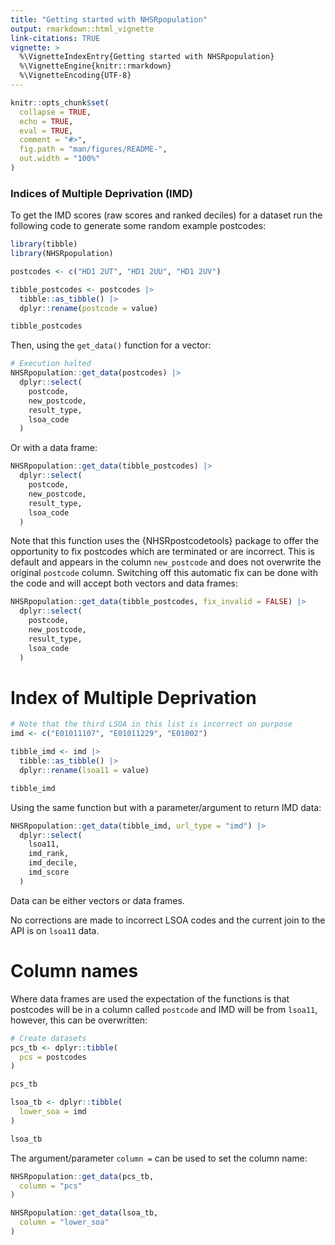 ```yaml
---
title: "Getting started with NHSRpopulation"
output: rmarkdown::html_vignette
link-citations: TRUE
vignette: >
  %\VignetteIndexEntry{Getting started with NHSRpopulation}
  %\VignetteEngine{knitr::rmarkdown}
  %\VignetteEncoding{UTF-8}
---
```


```r
knitr::opts_chunk$set(
  collapse = TRUE,
  echo = TRUE,
  eval = TRUE,
  comment = "#>",
  fig.path = "man/figures/README-",
  out.width = "100%"
)
```

### Indices of Multiple Deprivation (IMD)

To get the IMD scores (raw scores and ranked deciles) for a dataset run the 
following code to generate some random example postcodes:

```r
library(tibble)
library(NHSRpopulation)

postcodes <- c("HD1 2UT", "HD1 2UU", "HD1 2UV")

tibble_postcodes <- postcodes |>
  tibble::as_tibble() |>
  dplyr::rename(postcode = value)

tibble_postcodes
```

Then, using the `get_data()` function for a vector:

```r
# Execution halted
NHSRpopulation::get_data(postcodes) |>
  dplyr::select(
    postcode,
    new_postcode,
    result_type,
    lsoa_code
  )
```

Or with a data frame:

```r
NHSRpopulation::get_data(tibble_postcodes) |>
  dplyr::select(
    postcode,
    new_postcode,
    result_type,
    lsoa_code
  )
```

Note that this function uses the {NHSRpostcodetools} package to offer the 
opportunity to fix postcodes which are terminated or are incorrect. 
This is default and appears in the column `new_postcode` and does not overwrite
the original `postcode` column.
Switching off this automatic fix can be done with the code and will accept both
vectors and data frames:

```r
NHSRpopulation::get_data(tibble_postcodes, fix_invalid = FALSE) |>
  dplyr::select(
    postcode,
    new_postcode,
    result_type,
    lsoa_code
  )
```

# Index of Multiple Deprivation


```r
# Note that the third LSOA in this list is incorrect on purpose
imd <- c("E01011107", "E01011229", "E01002")

tibble_imd <- imd |>
  tibble::as_tibble() |>
  dplyr::rename(lsoa11 = value)

tibble_imd
```

Using the same function but with a parameter/argument to return IMD data:

```r
NHSRpopulation::get_data(tibble_imd, url_type = "imd") |>
  dplyr::select(
    lsoa11,
    imd_rank,
    imd_decile,
    imd_score
  )
```

Data can be either vectors or data frames.

No corrections are made to incorrect LSOA codes and the current join to the API
is on `lsoa11` data.

# Column names

Where data frames are used the expectation of the functions is that postcodes
will be in a column called `postcode` and IMD will be from `lsoa11`, however, 
this can be overwritten:

```r
# Create datasets
pcs_tb <- dplyr::tibble(
  pcs = postcodes
)

pcs_tb  

lsoa_tb <- dplyr::tibble(
  lower_soa = imd
)

lsoa_tb
```

The argument/parameter `column = ` can be used to set the column name:

```r
NHSRpopulation::get_data(pcs_tb,
  column = "pcs"
)
```

```r
NHSRpopulation::get_data(lsoa_tb,
  column = "lower_soa"
)
```

